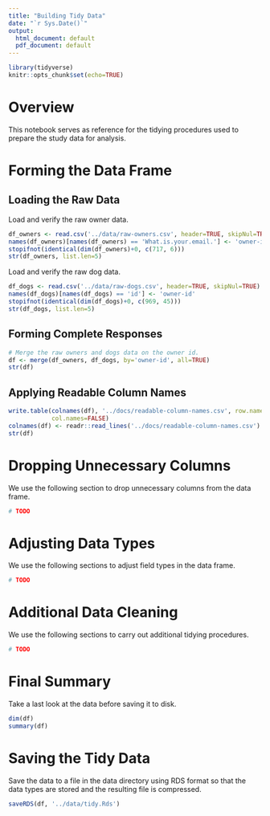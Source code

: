 ```yaml
---
title: "Building Tidy Data"
date: "`r Sys.Date()`"
output:
  html_document: default
  pdf_document: default
---
```


```r
library(tidyverse)
knitr::opts_chunk$set(echo=TRUE)
```

# Overview

This notebook serves as reference for the tidying procedures used to prepare the
study data for analysis.

# Forming the Data Frame

## Loading the Raw Data

Load and verify the raw owner data.

```r
df_owners <- read.csv('../data/raw-owners.csv', header=TRUE, skipNul=TRUE)
names(df_owners)[names(df_owners) == 'What.is.your.email.'] <- 'owner-id'
stopifnot(identical(dim(df_owners)+0, c(717, 6)))
str(df_owners, list.len=5)
```

Load and verify the raw dog data.

```r
df_dogs <- read.csv('../data/raw-dogs.csv', header=TRUE, skipNul=TRUE)
names(df_dogs)[names(df_dogs) == 'id'] <- 'owner-id'
stopifnot(identical(dim(df_dogs)+0, c(969, 45)))
str(df_dogs, list.len=5)
```

## Forming Complete Responses

```r
# Merge the raw owners and dogs data on the owner id.
df <- merge(df_owners, df_dogs, by='owner-id', all=TRUE)
str(df)
```

## Applying Readable Column Names

```r
write.table(colnames(df), '../docs/readable-column-names.csv', row.names=FALSE,
            col.names=FALSE)
colnames(df) <- readr::read_lines('../docs/readable-column-names.csv')
str(df)
```

# Dropping Unnecessary Columns

We use the following section to drop unnecessary columns from the data frame.

```r
# TODO
```

# Adjusting Data Types

We use the following sections to adjust field types in the data frame.

```r
# TODO
```

# Additional Data Cleaning

We use the following sections to carry out additional tidying procedures.

```r
# TODO
```

# Final Summary

Take a last look at the data before saving it to disk.

```r
dim(df)
summary(df)
```

# Saving the Tidy Data

Save the data to a file in the data directory using RDS format so that the data
types are stored and the resulting file is compressed.

```r
saveRDS(df, '../data/tidy.Rds')
```
